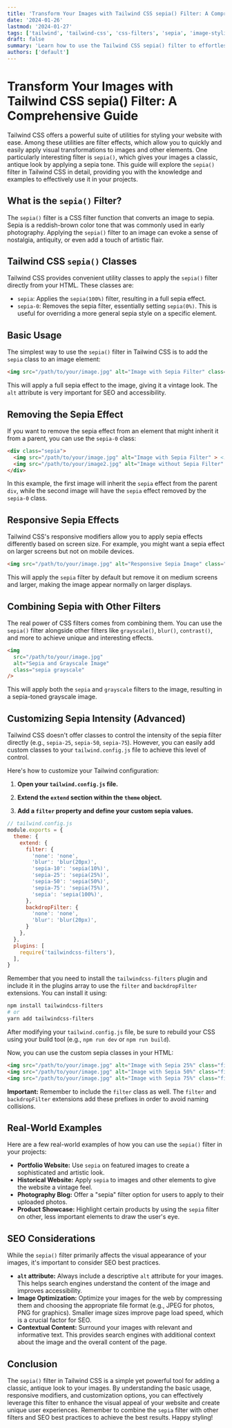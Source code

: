 ```yaml
---
title: 'Transform Your Images with Tailwind CSS sepia() Filter: A Comprehensive Guide'
date: '2024-01-26'
lastmod: '2024-01-27'
tags: ['tailwind', 'tailwind-css', 'css-filters', 'sepia', 'image-styling', 'web-development', 'front-end']
draft: false
summary: 'Learn how to use the Tailwind CSS sepia() filter to effortlessly apply a classic, antique look to your images. This comprehensive guide covers everything from basic usage to advanced applications and customization options.'
authors: ['default']
---
```


# Transform Your Images with Tailwind CSS sepia() Filter: A Comprehensive Guide

Tailwind CSS offers a powerful suite of utilities for styling your website with ease. Among these utilities are filter effects, which allow you to quickly and easily apply visual transformations to images and other elements. One particularly interesting filter is `sepia()`, which gives your images a classic, antique look by applying a sepia tone. This guide will explore the `sepia()` filter in Tailwind CSS in detail, providing you with the knowledge and examples to effectively use it in your projects.

## What is the `sepia()` Filter?

The `sepia()` filter is a CSS filter function that converts an image to sepia. Sepia is a reddish-brown color tone that was commonly used in early photography. Applying the `sepia()` filter to an image can evoke a sense of nostalgia, antiquity, or even add a touch of artistic flair.

## Tailwind CSS `sepia()` Classes

Tailwind CSS provides convenient utility classes to apply the `sepia()` filter directly from your HTML. These classes are:

*   `sepia`: Applies the `sepia(100%)` filter, resulting in a full sepia effect.
*   `sepia-0`: Removes the sepia filter, essentially setting `sepia(0%)`.  This is useful for overriding a more general sepia style on a specific element.

## Basic Usage

The simplest way to use the `sepia()` filter in Tailwind CSS is to add the `sepia` class to an image element:

```html
<img src="/path/to/your/image.jpg" alt="Image with Sepia Filter" class="sepia">
```

This will apply a full sepia effect to the image, giving it a vintage look.  The `alt` attribute is very important for SEO and accessibility.

## Removing the Sepia Effect

If you want to remove the sepia effect from an element that might inherit it from a parent, you can use the `sepia-0` class:

```html
<div class="sepia">
  <img src="/path/to/your/image.jpg" alt="Image with Sepia Filter" > <!-- Inherits Sepia from parent -->
  <img src="/path/to/your/image2.jpg" alt="Image without Sepia Filter" class="sepia-0"> <!-- Sepia removed -->
</div>
```

In this example, the first image will inherit the `sepia` effect from the parent `div`, while the second image will have the `sepia` effect removed by the `sepia-0` class.

## Responsive Sepia Effects

Tailwind CSS's responsive modifiers allow you to apply sepia effects differently based on screen size.  For example, you might want a sepia effect on larger screens but not on mobile devices.

```html
<img src="/path/to/your/image.jpg" alt="Responsive Sepia Image" class="sepia md:sepia-0">
```

This will apply the `sepia` filter by default but remove it on medium screens and larger, making the image appear normally on larger displays.

## Combining Sepia with Other Filters

The real power of CSS filters comes from combining them. You can use the `sepia()` filter alongside other filters like `grayscale()`, `blur()`, `contrast()`, and more to achieve unique and interesting effects.

```html
<img
  src="/path/to/your/image.jpg"
  alt="Sepia and Grayscale Image"
  class="sepia grayscale"
/>
```

This will apply both the `sepia` and `grayscale` filters to the image, resulting in a sepia-toned grayscale image.

## Customizing Sepia Intensity (Advanced)

Tailwind CSS doesn't offer classes to control the intensity of the sepia filter directly (e.g., `sepia-25`, `sepia-50`, `sepia-75`). However, you can easily add custom classes to your `tailwind.config.js` file to achieve this level of control.

Here's how to customize your Tailwind configuration:

1.  **Open your `tailwind.config.js` file.**

2.  **Extend the `extend` section within the `theme` object.**

3.  **Add a `filter` property and define your custom sepia values.**

```javascript
// tailwind.config.js
module.exports = {
  theme: {
    extend: {
      filter: {
        'none': 'none',
        'blur': 'blur(20px)',
        'sepia-10': 'sepia(10%)',
        'sepia-25': 'sepia(25%)',
        'sepia-50': 'sepia(50%)',
        'sepia-75': 'sepia(75%)',
        'sepia': 'sepia(100%)',
      },
      backdropFilter: {
        'none': 'none',
        'blur': 'blur(20px)',
      }
    },
  },
  plugins: [
    require('tailwindcss-filters'),
  ],
}
```

Remember that you need to install the `tailwindcss-filters` plugin and include it in the plugins array to use the `filter` and `backdropFilter` extensions. You can install it using:

```bash
npm install tailwindcss-filters
# or
yarn add tailwindcss-filters
```

After modifying your `tailwind.config.js` file, be sure to rebuild your CSS using your build tool (e.g., `npm run dev` or `npm run build`).

Now, you can use the custom sepia classes in your HTML:

```html
<img src="/path/to/your/image.jpg" alt="Image with Sepia 25%" class="filter sepia-25">
<img src="/path/to/your/image.jpg" alt="Image with Sepia 50%" class="filter sepia-50">
<img src="/path/to/your/image.jpg" alt="Image with Sepia 75%" class="filter sepia-75">
```

**Important:** Remember to include the `filter` class as well. The `filter` and `backdropFilter` extensions add these prefixes in order to avoid naming collisions.

## Real-World Examples

Here are a few real-world examples of how you can use the `sepia()` filter in your projects:

*   **Portfolio Website:** Use `sepia` on featured images to create a sophisticated and artistic look.
*   **Historical Website:** Apply `sepia` to images and other elements to give the website a vintage feel.
*   **Photography Blog:** Offer a "sepia" filter option for users to apply to their uploaded photos.
*   **Product Showcase:** Highlight certain products by using the `sepia` filter on other, less important elements to draw the user's eye.

## SEO Considerations

While the `sepia()` filter primarily affects the visual appearance of your images, it's important to consider SEO best practices.

*   **`alt` attribute:** Always include a descriptive `alt` attribute for your images.  This helps search engines understand the content of the image and improves accessibility.
*   **Image Optimization:** Optimize your images for the web by compressing them and choosing the appropriate file format (e.g., JPEG for photos, PNG for graphics). Smaller image sizes improve page load speed, which is a crucial factor for SEO.
*   **Contextual Content:** Surround your images with relevant and informative text.  This provides search engines with additional context about the image and the overall content of the page.

## Conclusion

The `sepia()` filter in Tailwind CSS is a simple yet powerful tool for adding a classic, antique look to your images. By understanding the basic usage, responsive modifiers, and customization options, you can effectively leverage this filter to enhance the visual appeal of your website and create unique user experiences.  Remember to combine the `sepia` filter with other filters and SEO best practices to achieve the best results. Happy styling!